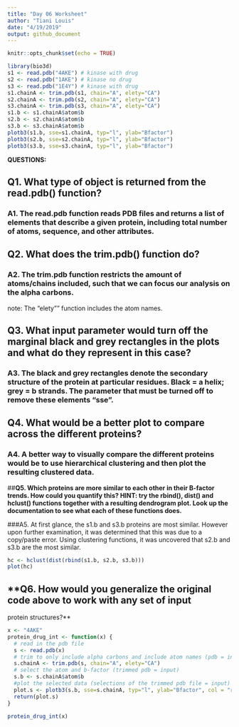 ```yaml
---
title: "Day 06 Worksheet"
author: "Tiani Louis"
date: "4/19/2019"
output: github_document
---
```


```r
knitr::opts_chunk$set(echo = TRUE)
```

```r
library(bio3d)
s1 <- read.pdb("4AKE") # kinase with drug
s2 <- read.pdb("1AKE") # kinase no drug
s3 <- read.pdb("1E4Y") # kinase with drug
s1.chainA <- trim.pdb(s1, chain="A", elety="CA")
s2.chainA <- trim.pdb(s2, chain="A", elety="CA")
s3.chainA <- trim.pdb(s3, chain="A", elety="CA")
s1.b <- s1.chainA$atom$b
s2.b <- s2.chainA$atom$b
s3.b <- s3.chainA$atom$b
plotb3(s1.b, sse=s1.chainA, typ="l", ylab="Bfactor")
plotb3(s2.b, sse=s2.chainA, typ="l", ylab="Bfactor")
plotb3(s3.b, sse=s3.chainA, typ="l", ylab="Bfactor")
```

**QUESTIONS:**

## **Q1. What type of object is returned from the read.pdb() function?**

### A1. The read.pdb function reads PDB files and returns a list of elements that describe a given protein, including total number of atoms, sequence, and other attributes. 


## **Q2. What does the trim.pdb() function do?**

### A2. The trim.pdb function restricts the amount of atoms/chains included, such that we can focus our analysis on the alpha carbons.
note: The "elety"" function includes the atom names. 


## **Q3.  What input parameter would turn off the marginal black and grey rectangles in the plots and what do they represent in this case?**

### A3. The black and grey rectangles denote the secondary structure of the protein at particular residues. Black = a helix; grey = b strands. The parameter that must be turned off to remove these elements "sse". 


## **Q4. What would be a better plot to compare across the different proteins?**

### A4. A better way to visually compare the different proteins would be to use hierarchical clustering and then plot the resulting clustered data. 


##**Q5. Which proteins are more similar to each other in their B-factor trends. How could you quantify this? HINT: try the rbind(), dist() and hclust() functions together with a resulting dendrogram plot. Look up the documentation to see what each of these functions does.**

###A5. At first glance, the s1.b and s3.b proteins are most similar. However upon further examination, it was determined that this was due to a copy/paste error.  Using clustering functions, it was uncovered that s2.b and s3.b are the most similar. 
```r
hc <- hclust(dist(rbind(s1.b, s2.b, s3.b)))
plot(hc)

```

## **Q6. How would you generalize the original code above to work with any set of input
protein structures?**

```r
x <- "4AKE"
protein_drug_int <- function(x) {
  # read in the pdb file 
  s <- read.pdb(x)
  # trim to only include alpha carbons and include atom names (pdb = input)
  s.chainA <- trim.pdb(s, chain="A", elety="CA")
  # select the atom and b-factor (trimmed pdb = input)
  s.b <- s.chainA$atom$b
  #plot the selected data (selections of the trimmed pdb file = input)
  plot.s <- plotb3(s.b, sse=s.chainA, typ="l", ylab="Bfactor", col = "red") 
  return(plot.s)
}

protein_drug_int(x)

```

